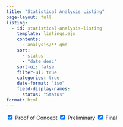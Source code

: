 ```yaml
---
title: "Statistical Analysis Listing"
page-layout: full
listing:
  - id: statistical-analysis-listing
    template: listings.ejs
    contents:
      - analysis/**.qmd
    sort:
      - status
      - "date desc"
    sort-ui: false
    filter-ui: true
    categories: true
    date-format: "iso"
    field-display-names: 
      status: "Status"
format: html
---
```


```{=html}
<div class="btn-group" style="margin-bottom: 1em;" role="group" aria-label="Basic radio toggle button group">
  <input type="checkbox" class="btn-check" name="btnanalysis" id="analysis-poc" autocomplete="off" checked>
  <label class="btn btn-outline-danger" for="analysis-poc">Proof of Concept</label>

  <input type="checkbox" class="btn-check" name="btnanalysis" id="analysis-preliminary" autocomplete="off" checked>
  <label class="btn btn-outline-warning" for="analysis-preliminary">Preliminary</label>

  <input type="checkbox" class="btn-check" name="btnanalysis" id="analysis-final" autocomplete="off" checked>
  <label class="btn btn-outline-success" for="analysis-final">Final</label>
</div>
<script>
  document.addEventListener('DOMContentLoaded', function() {
    function updateVisibility() {
      const pocDivs = document.querySelectorAll('div[data-analysis-status="Proof of Concept"]');
      const preliminaryDivs = document.querySelectorAll('div[data-analysis-status="Preliminary"]');
      const finalDivs = document.querySelectorAll('div[data-analysis-status="Final"]');

      pocDivs.forEach(div => div.style.display = 'none');
      preliminaryDivs.forEach(div => div.style.display = 'none');
      finalDivs.forEach(div => div.style.display = 'none');

      if (document.getElementById('analysis-poc').checked) {
        pocDivs.forEach(div => div.style.display = 'block');
      }
      if (document.getElementById('analysis-preliminary').checked) {
        preliminaryDivs.forEach(div => div.style.display = 'block');
      }
      if (document.getElementById('analysis-final').checked) {
        finalDivs.forEach(div => div.style.display = 'block');
      }
    }

    document.getElementById('analysis-poc').addEventListener('change', updateVisibility);
    document.getElementById('analysis-preliminary').addEventListener('change', updateVisibility);
    document.getElementById('analysis-final').addEventListener('change', updateVisibility);

    updateVisibility();
  });
</script>
```
